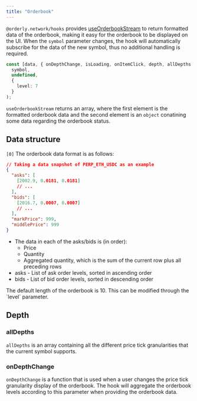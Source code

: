 ```yaml
---
title: "Orderbook"
---
```


`@orderly.network/hooks` provides [useOrderbookStream](/sdks/hooks/streaming/use-orderbook-stream) to return formatted data of the orderbook, making it easy for the orderbook to be displayed on the UI. When the `symbol` parameter changes, the hook will automatically subscribe for the data of the new symbol, thus no additional handling is required.

```typescript
const [data, { onDepthChange, isLoading, onItemClick, depth, allDepths }] = useOrderbookStream(
  symbol,
  undefined,
  {
    level: 7
  }
);
```

`useOrderbookStream` returns an array, where the first element is the formatted orderbook data and the second element is an `object` conatining some data regarding the orderbook status.

## Data structure

`[0]` The orderbook data format is as follows:

```json
// Taking a data snapshot of PERP_ETH_USDC as an example
{
  "asks": [
    [2002.9, 0.0181, 0.0181]
    // ...
  ],
  "bids": [
    [2016.7, 0.0007, 0.0007]
    // ...
  ],
  "markPrice": 999,
  "middlePrice": 999
}
```

- The data in each of the asks/bids is (in order):
  - Price
  - Quantity
  - Aggregated quantity, which is the sum of the current row plus all preceding rows
- asks - List of ask order levels, sorted in ascending order
- bids - List of bid order levels, sorted in descending order

<Note>
  The default length of the orderbook is 10. This can be modified through the `level` parameter.
</Note>

## Depth

### allDepths

`allDepths` is an array containing all the different price tick granularities that the current symbol supports.

### onDepthChange

`onDepthChange` is a function that is used when a user changes the price tick granularity display of the orderbook. The hook will aggregate the orderbook levels according to this parameter when providing the orderbook data.
